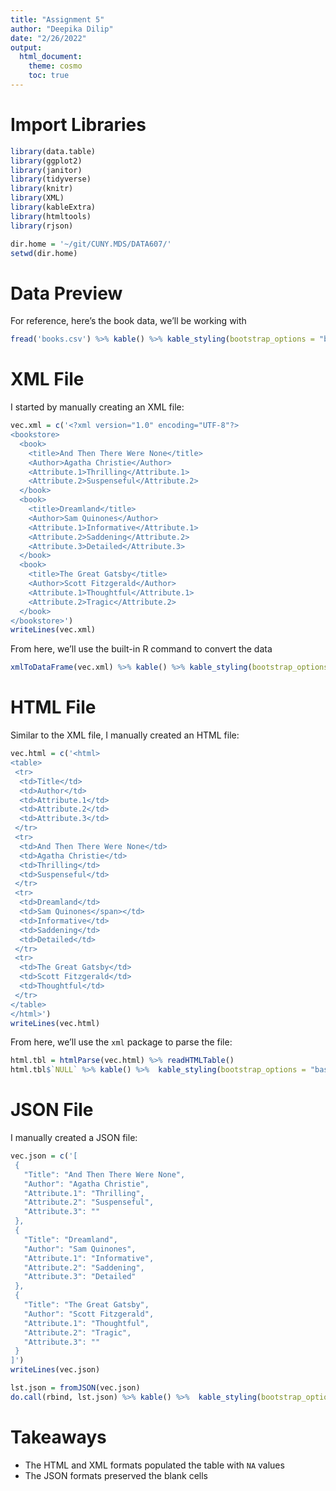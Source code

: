 ```yaml
---
title: "Assignment 5"
author: "Deepika Dilip"
date: "2/26/2022"
output: 
  html_document:
    theme: cosmo
    toc: true
---
```



# Import Libraries

```r
library(data.table)
library(ggplot2)
library(janitor)
library(tidyverse)
library(knitr)
library(XML)
library(kableExtra)
library(htmltools)
library(rjson)

dir.home = '~/git/CUNY.MDS/DATA607/'
setwd(dir.home)
```

# Data Preview

For reference, here's the book data, we'll be working with

```r
fread('books.csv') %>% kable() %>% kable_styling(bootstrap_options = "basic")
```

# XML File

I started by manually creating an XML file:
```r
vec.xml = c('<?xml version="1.0" encoding="UTF-8"?>
<bookstore>
  <book>
    <title>And Then There Were None</title>
    <Author>Agatha Christie</Author>
    <Attribute.1>Thrilling</Attribute.1>
    <Attribute.2>Suspenseful</Attribute.2>
  </book>
  <book>
    <title>Dreamland</title>
    <Author>Sam Quinones</Author>
    <Attribute.1>Informative</Attribute.1>
    <Attribute.2>Saddening</Attribute.2>
    <Attribute.3>Detailed</Attribute.3>
  </book>
  <book>
    <title>The Great Gatsby</title>
    <Author>Scott Fitzgerald</Author>
    <Attribute.1>Thoughtful</Attribute.1>
    <Attribute.2>Tragic</Attribute.2>
  </book>
</bookstore>')
writeLines(vec.xml)
```

From here, we'll use the built-in R command to convert the data

```r
xmlToDataFrame(vec.xml) %>% kable() %>% kable_styling(bootstrap_options = "basic")
```

# HTML File

Similar to the XML file, I manually created an HTML file:
```r
vec.html = c('<html>
<table>
 <tr>
  <td>Title</td>
  <td>Author</td>
  <td>Attribute.1</td>
  <td>Attribute.2</td>
  <td>Attribute.3</td>
 </tr>
 <tr>
  <td>And Then There Were None</td>
  <td>Agatha Christie</td>
  <td>Thrilling</td>
  <td>Suspenseful</td>
 </tr>
 <tr>
  <td>Dreamland</td>
  <td>Sam Quinones</span></td>
  <td>Informative</td>
  <td>Saddening</td>
  <td>Detailed</td>
 </tr>
 <tr>
  <td>The Great Gatsby</td>
  <td>Scott Fitzgerald</td>
  <td>Thoughtful</td>
 </tr>
</table>
</html>')
writeLines(vec.html)
```

From here, we'll use the `xml` package to parse the file:

```r
html.tbl = htmlParse(vec.html) %>% readHTMLTable()
html.tbl$`NULL` %>% kable() %>%  kable_styling(bootstrap_options = "basic")
```


# JSON File
I manually created a JSON file:
```r
vec.json = c('[
 {
   "Title": "And Then There Were None",
   "Author": "Agatha Christie",
   "Attribute.1": "Thrilling",
   "Attribute.2": "Suspenseful",
   "Attribute.3": ""
 },
 {
   "Title": "Dreamland",
   "Author": "Sam Quinones",
   "Attribute.1": "Informative",
   "Attribute.2": "Saddening",
   "Attribute.3": "Detailed"
 },
 {
   "Title": "The Great Gatsby",
   "Author": "Scott Fitzgerald",
   "Attribute.1": "Thoughtful",
   "Attribute.2": "Tragic",
   "Attribute.3": ""
 }
]')
writeLines(vec.json)
```


```r
lst.json = fromJSON(vec.json)
do.call(rbind, lst.json) %>% kable() %>%  kable_styling(bootstrap_options = "basic")
```


# Takeaways

* The HTML and XML formats populated the table with `NA` values
* The JSON formats preserved the blank cells

